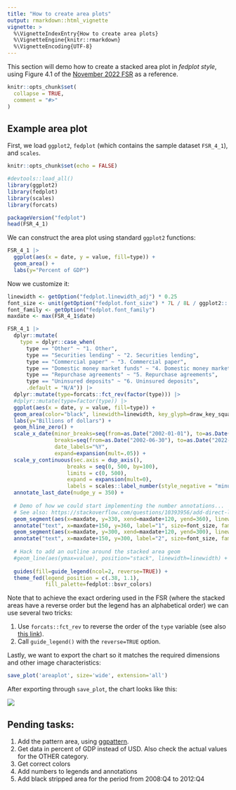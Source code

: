 ```yaml
---
title: "How to create area plots"
output: rmarkdown::html_vignette
vignette: >
  %\VignetteIndexEntry{How to create area plots}
  %\VignetteEngine{knitr::rmarkdown}
  %\VignetteEncoding{UTF-8}
---
```


This section will demo how to create a stacked area plot in _fedplot style_, using Figure 4.1 of the [November 2022 FSR](https://www.federalreserve.gov/publications/files/financial-stability-report-20221104.pdf) as a reference.

```r
knitr::opts_chunk$set(
  collapse = TRUE,
  comment = "#>"
)
```


## Example area plot


First, we load `ggplot2`, `fedplot` (which contains the sample dataset `FSR_4_1`), and `scales`.

```r
knitr::opts_chunk$set(echo = FALSE)
```

```r
#devtools::load_all()
library(ggplot2)
library(fedplot)
library(scales)
library(forcats)

packageVersion("fedplot")
head(FSR_4_1)
```

We can construct the area plot using standard `ggplot2` functions:

```r
FSR_4_1 |>
  ggplot(aes(x = date, y = value, fill=type)) +
  geom_area() +
  labs(y="Percent of GDP")
```

Now we customize it:


```r
linewidth <- getOption("fedplot.linewidth_adj") * 0.25
font_size <- unit(getOption("fedplot.font_size") * 7L / 8L / ggplot2::.pt, "bigpts")
font_family <- getOption("fedplot.font_family")
maxdate <- max(FSR_4_1$date)

FSR_4_1 |>
  dplyr::mutate(
    type = dplyr::case_when(
  	  type == "Other" ~ "1. Other",
  	  type == "Securities lending" ~ "2. Securities lending",
  	  type == "Commercial paper" ~ "3. Commercial paper",
  	  type == "Domestic money market funds" ~ "4. Domestic money market funds",
  	  type == "Repurchase agreements" ~ "5. Repurchase agreements",
  	  type == "Uninsured deposits" ~ "6. Uninsured deposits",
  	  .default = "N/A")) |>
  dplyr::mutate(type=forcats::fct_rev(factor(type))) |> 
  #dplyr::mutate(type=factor(type)) |> 
  ggplot(aes(x = date, y = value, fill=type)) +
  geom_area(color="black", linewidth=linewidth, key_glyph=draw_key_square, outline.type="full") + # TBH looks better with color="white"...
  labs(y="Billions of dollars") +
  geom_hline_zero() +
  scale_x_date(minor_breaks=seq(from=as.Date("2002-01-01"), to=as.Date("2023-01-01"), by="1 years"),
               breaks=seq(from=as.Date("2002-06-30"), to=as.Date("2022-06-30"), by="4 years"),
               date_labels="%Y",
               expand=expansion(mult=.05)) +
  scale_y_continuous(sec.axis = dup_axis(),
                   breaks = seq(0, 500, by=100),
                   limits = c(0, 500),
                   expand = expansion(mult=0),
                   labels = scales::label_number(style_negative = "minus")) +
  annotate_last_date(nudge_y = 350) +
  
  # Demo of how we could start implementing the number annotations...
  # See also: https://stackoverflow.com/questions/10393956/add-direct-labels-to-ggplot2-geom-area-chart
  geom_segment(aes(x=maxdate, y=330, xend=maxdate+120, yend=360), linewidth=linewidth, lineend="round") +
  annotate("text", x=maxdate+150, y=360, label="1", size=font_size, family=font_family) +
  geom_segment(aes(x=maxdate, y=300, xend=maxdate+120, yend=300), linewidth=linewidth, lineend="round") +
  annotate("text", x=maxdate+150, y=300, label="2", size=font_size, family=font_family) +
  
  # Hack to add an outline around the stacked area geom
  #geom_line(aes(ymax=value), position="stack", linewidth=linewidth) +
  
  guides(fill=guide_legend(ncol=2, reverse=TRUE)) +
  theme_fed(legend_position = c(.38, 1.1),
            fill_palette=fedplot::bsvr_colors)
```

Note that to achieve the exact ordering used in the FSR (where the stacked areas have a reverse order but the legend has an alphabetical order) we can use several two tricks:

1. Use `forcats::fct_rev` to reverse the order of the `type` variable (see also [this link](https://wilkelab.org/SDS375/slides/getting-things-in-order.htm)).
2. Call `guide_legend()` with the `reverse=TRUE` option.

Lastly, we want to export the chart so it matches the required dimensions and other image characteristics:

```r
save_plot('areaplot', size='wide', extension='all')
```

After exporting through `save_plot`, the chart looks like this:


![](areaplot.png)



## Pending tasks:

1. Add the pattern area, using [ggpattern](https://coolbutuseless.github.io/package/ggpattern/).
1. Get data in percent of GDP instead of USD. Also check the actual values for the OTHER category.
1. Get correct colors
1. Add numbers to legends and annotations
1. Add black stripped area for the period from 2008:Q4 to 2012:Q4
